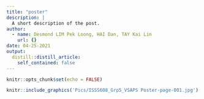 ```yaml
---
title: "poster"
description: |
  A short description of the post.
author:
  - name: Desmond LIM Pek Loong, HAI Dan, TAY Kai Lin
    url: {}
date: 04-25-2021
output:
  distill::distill_article:
    self_contained: false
---
```



```r
knitr::opts_chunk$set(echo = FALSE)
```

```r
knitr::include_graphics('Pics/ISSS608_Grp5_VSAPS Poster-page-001.jpg')
```


